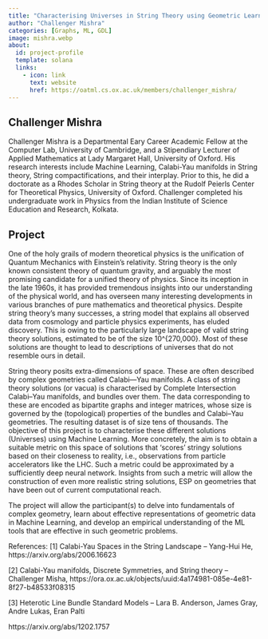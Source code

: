 ```yaml
---
title: "Characterising Universes in String Theory using Geometric Learning"
author: "Challenger Mishra"
categories: [Graphs, ML, GDL]
image: mishra.webp
about:
  id: project-profile
  template: solana
  links:
    - icon: link
      text: website
      href: https://oatml.cs.ox.ac.uk/members/challenger_mishra/
---
```

## Challenger Mishra
Challenger Mishra is a Departmental Eary Career Academic Fellow at the Computer Lab, University of Cambridge, and a Stipendiary Lecturer of Applied Mathematics at Lady Margaret Hall, University of Oxford. His research interests include Machine Learning, Calabi-Yau manifolds in String theory, String compactifications, and their interplay. Prior to this, he did a doctorate as a Rhodes Scholar in String theory at the Rudolf Peierls Center for Theoretical Physics, University of Oxford. Challenger completed his undergraduate work in Physics from the Indian Institute of Science Education and Research, Kolkata. 

## Project
One of the holy grails of modern theoretical physics is the unification of Quantum Mechanics with Einstein’s relativity. String theory is the only known consistent theory of quantum gravity, and arguably the most promising candidate for a unified theory of physics. Since its inception in the late 1960s, it has provided tremendous insights into our understanding of the physical world, and has overseen many interesting developments in various branches of pure mathematics and theoretical physics. Despite string theory’s many successes, a string model that explains all observed data from cosmology and particle physics experiments, has eluded discovery. This is owing to the particularly large landscape of valid string theory solutions, estimated to be of the size 10^{270,000}. Most of these solutions are thought to lead to descriptions of universes that do not resemble ours in detail. 

String theory posits extra-dimensions of space. These are often described by complex geometries called Calabi—Yau manifolds. A class of string theory solutions (or vacua) is characterised by Complete Intersection Calabi--Yau manifolds, and bundles over them. The data corresponding to these are encoded as bipartite graphs and integer matrices, whose size is governed by the (topological) properties of the bundles and Calabi--Yau geometries. The resulting dataset is of size tens of thousands. The objective of this project is to characterise these different solutions (Universes) using Machine Learning. More concretely, the aim is to obtain a suitable metric on this space of solutions that 'scores' stringy solutions based on their closeness to reality, i.e., observations from particle accelerators like the LHC. Such a metric could be approximated by a sufficiently deep neural network. Insights from such a metric will allow the construction of even more realistic string solutions, ESP on geometries that have been out of current computational reach. 

The project will allow the participant(s) to delve into fundamentals of complex geometry, learn about effective representations of geometric data in Machine Learning, and develop an empirical understanding of the ML tools that are effective in such geometric problems.





References:
[1] Calabi-Yau Spaces in the String Landscape -- Yang-Hui He, https://arxiv.org/abs/2006.16623

[2] Calabi-Yau manifolds, Discrete Symmetries, and String theory -- Challenger Misha, https://ora.ox.ac.uk/objects/uuid:4a174981-085e-4e81-8f27-b48533f08315

[3] Heterotic Line Bundle Standard Models -- Lara B. Anderson, James Gray, Andre Lukas, Eran Palti

https://arxiv.org/abs/1202.1757